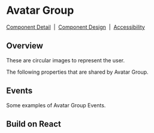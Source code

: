 
# Avatar Group

[Component Detail](https://design.blip.ai/d/UbKsV1JhXTK4/componentes-desenvolvimento#/avatar/visao-geral-avatar)
&nbsp;|&nbsp;
[Component Design](https://design.blip.ai/d/UbKsV1JhXTK4/design-1#/avatar/resumo-avatar)
&nbsp;|&nbsp;
[Accessibility](https://design.blip.ai/d/UbKsV1JhXTK4/design-1#/avatar/acessibilidade-avatar)

## Overview

These are circular images to represent the user.

<Canvas of={AvatarGroupStories.Properties}></Canvas>

<Meta isTemplate />

The following properties that are shared by Avatar Group.

<Controls />

## Events

Some examples of Avatar Group Events.

<Source of={AvatarGroupStories.Events} />

## Build on React

<Source of={AvatarGroupStories.FrameworkReact} />
